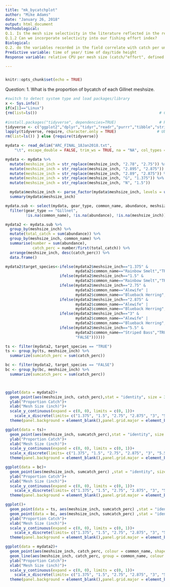 ```yaml
---
title: "mk_bycatchplot"
author: "Mike Adams"
date: "January 26, 2018"
output: html_document
Methodological:
Q.1. Is the mesh size selectivity in the literature reflected in the results this summer?
Q.1.2 Can we incorporate selectivity into our fishing effort index?
Biological:
Q.2. do the variables recorded in the field correlate with catch per unit effort in a pattern supported by lit? (aka tidal height range or time of year) 
Predictive variable: time of year/ time of day/tide height
Response variable: relative CPU per mesh size (catch/"effort", defined as gillnet set time)

---
```

```r

```

```r
knitr::opts_chunk$set(echo = TRUE)
```
Question:
1. What is the proportion of bycatch of each Gillnet meshsize.
```r
#switch to detect system type and load packages/library
x <- Sys.info()
if(x[1]=="Linux")
{rm(list=ls())                                                      # Clears R workspace
   
#install.packages("tidyverse", dependencies=TRUE)                   # Run once, then comment
tidyverse <- c("ggplot2","dplyr","tidyr","readr","purrr","tibble","stringr") # Ubuntu tidyverse work around
lapply(tidyverse, require, character.only = TRUE)                  # Ubuntu tidyverse work around
rm(list=ls()) } else {require(tidyverse)}

```


```r
mydata <- read_delim("ARC_FINAL_18Jan2018.txt", 
    "\t", escape_double = FALSE, trim_ws = TRUE, na = "NA", col_types = cols(meshsize_inch = col_character(), lowtide2_min = col_character()))

```

```r
mydata <- mydata %>% 
  mutate(meshsize_inch = str_replace(meshsize_inch, "2.78", "2.75")) %>%
  mutate(meshsize_inch = str_replace(meshsize_inch, "2.895", "2.875")) %>%
  mutate(meshsize_inch = str_replace(meshsize_inch, "2.89", "2.875")) %>%
  mutate(meshsize_inch = str_replace(meshsize_inch, "G", "1.375")) %>%
  mutate(meshsize_inch = str_replace(meshsize_inch, "N", "1.5"))

  mydata$meshsize_inch <- parse_factor(mydata$meshsize_inch, levels = unique(mydata$meshsize_inch))
  summary(mydata$meshsize_inch)
```

```r

mydata.sub <- select(mydata, gear_type, common_name, abundance, meshsize_inch) %>% 
  filter(gear_type == "Gillnet", 
         !is.na(common_name), !is.na(abundance), !is.na(meshsize_inch))

mydata2 <- mydata.sub %>% 
  group_by(meshsize_inch) %>% 
  mutate(total_catch = sum(abundance)) %>%
  group_by(meshsize_inch, common_name) %>%
  summarise(number = sum(abundance), 
            catch_perc = number/first(total_catch)) %>%
  arrange(meshsize_inch, desc(catch_perc)) %>% 
  data.frame()

```

```r
mydata2$target_species<-ifelse(mydata2$meshsize_inch=="1.375" & 
                               mydata2$common_name=="Rainbow Smelt","TRUE",
                        ifelse(mydata2$meshsize_inch=="1.5" & 
                               mydata2$common_name=="Rainbow Smelt","TRUE",
                        ifelse(mydata2$meshsize_inch=="2.75" & 
                               mydata2$common_name=="Alewife" |
                               mydata2$common_name=="Blueback Herring","TRUE",
                        ifelse(mydata2$meshsize_inch=="2.875" & 
                               mydata2$common_name=="Alewife" |
                               mydata2$common_name=="Blueback Herring","TRUE", 
                        ifelse(mydata2$meshsize_inch=="3" & 
                               mydata2$common_name=="Alewife" |
                               mydata2$common_name=="Blueback Herring","TRUE",
                        ifelse(mydata2$meshsize_inch=="5.5" & 
                               mydata2$common_name=="Striped Bass","TRUE",       
                               "FALSE"))))))
```

```r
ts <- filter(mydata2, target_species == "TRUE")
ts <- group_by(ts, meshsize_inch) %>%
  summarize(sumcatch_perc = sum(catch_perc))

bc <- filter(mydata2, target_species == "FALSE")
bc <- group_by(bc, meshsize_inch) %>%
  summarize(sumcatch_perc = sum(catch_perc))




```


```r

ggplot(data = mydata2)+
  geom_point(aes(meshsize_inch, catch_perc),stat = "identity", size = 3)+
  ylab("Proportion Catch")+
  xlab("Mesh Size (inch)")+
  scale_y_continuous(expand = c(0, 0), limits = c(0, 1))+
    scale_x_discrete(limits= c("1.375", "1.5", "2.75", "2.875", "3", "5.5"))+
  theme(panel.background = element_blank(),panel.grid.major = element_blank(), panel.grid.minor = element_blank(),axis.line = element_line(colour = "black"))

ggplot(data = ts)+
  geom_point(aes(meshsize_inch, sumcatch_perc),stat = "identity", size = 3)+
  ylab("Proportion Catch")+
  xlab("Mesh Size (inch)")+
  scale_y_continuous(expand = c(0, 0), limits = c(0, 1))+
  scale_x_discrete(limits= c("1.375", "1.5", "2.75", "2.875", "3", "5.5"))+
  theme(panel.background = element_blank(),panel.grid.major = element_blank(), panel.grid.minor = element_blank(),axis.line = element_line(colour = "black"))

ggplot(data = bc)+
  geom_point(aes(meshsize_inch, sumcatch_perc) ,stat = "identity", size = 3)+
  ylab("Proportion Catch")+
  xlab("Mesh Size (inch)")+
  scale_y_continuous(expand = c(0, 0), limits = c(0, 1))+
    scale_x_discrete(limits= c("1.375", "1.5", "2.75", "2.875", "3", "5.5"))+
  theme(panel.background = element_blank(),panel.grid.major = element_blank(), panel.grid.minor = element_blank(),axis.line = element_line(colour = "black"))

ggplot()+
  geom_point(data = ts, aes(meshsize_inch, sumcatch_perc) ,stat = "identity", shape = 15, size = 3)+
  geom_point(data = bc, aes(meshsize_inch, sumcatch_perc) ,stat = "identity", shape = 16, size = 3)+
  ylab("Proportion Catch")+
  xlab("Mesh Size (inch)")+
  scale_y_continuous(expand = c(0, 0), limits = c(0, 1))+
    scale_x_discrete(limits= c("1.375", "1.5", "2.75", "2.875", "3", "5.5"))+
  theme(panel.background = element_blank(),panel.grid.major = element_blank(), panel.grid.minor = element_blank(),axis.line = element_line(colour = "black"))

ggplot(data = mydata2)+
  geom_point(aes(meshsize_inch, catch_perc, colour = common_name, shape = target_species), size = 3)+
  geom_line(aes(meshsize_inch, catch_perc, group = common_name, colour = common_name), size = 1)+
  ylab("Proportion Catch")+
  xlab("Mesh Size (inch)")+
  scale_y_continuous(expand = c(0, 0), limits = c(0, 1))+
    scale_x_discrete(limits= c("1.375", "1.5", "2.75", "2.875", "3", "5.5"))+
  theme(panel.background = element_blank(),panel.grid.major = element_blank(), panel.grid.minor = element_blank(),axis.line = element_line(colour = "black"))


```

